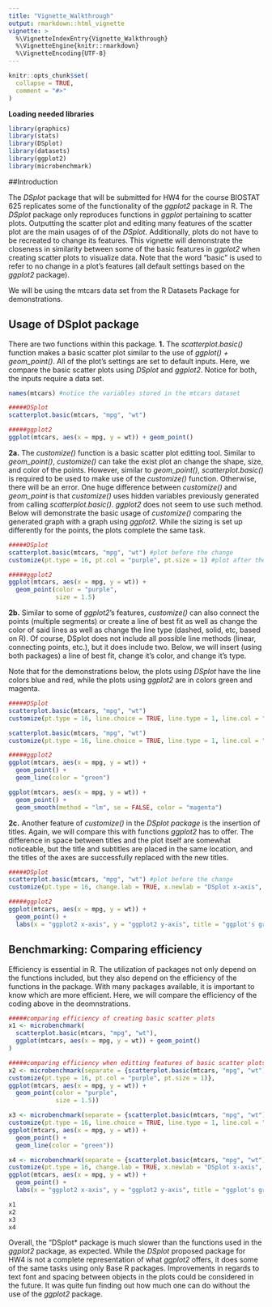 ```yaml
---
title: "Vignette_Walkthrough"
output: rmarkdown::html_vignette
vignette: >
  %\VignetteIndexEntry{Vignette_Walkthrough}
  %\VignetteEngine{knitr::rmarkdown}
  %\VignetteEncoding{UTF-8}
---
```


```r
knitr::opts_chunk$set(
  collapse = TRUE,
  comment = "#>"
)
```

**Loading needed libraries**
```r
library(graphics)
library(stats)
library(DSplot)
library(datasets)
library(ggplot2)
library(microbenchmark)
```

##Introduction

The *DSplot* package that will be submitted for HW4 for the course BIOSTAT 625 replicates some of the functionality of the *ggplot2* package in R. The *DSplot* package only reproduces functions in *ggplot* pertaining to scatter plots. Outputting the scatter plot and editing many features of the scatter plot are the main usages of of the *DSplot*. Additionally, plots do not have to be recreated to change its features. This vignette will demonstrate the closeness in similarity between some of the basic features in *ggplot2* when creating scatter plots to visualize data. Note that the word "basic" is used to refer to no change in a plot's features (all default settings based on the *ggplot2* package).

We will be using the mtcars data set from the R Datasets Package for demonstrations.

## Usage of DSplot package
There are two functions within this package. 
**1.** The *scatterplot.basic(<parameter inputs here>)* function makes a basic scatter plot similar to the use of *ggplot(<parameter inputs here>) + geom_point()*. All of the plot's settings are set to default inputs. Here, we compare the basic scatter plots using *DSplot* and *ggplot2*. Notice for both, the inputs require a data set. 
```r
names(mtcars) #notice the variables stored in the mtcars dataset

#####DSplot
scatterplot.basic(mtcars, "mpg", "wt") 

#####ggplot2
ggplot(mtcars, aes(x = mpg, y = wt)) + geom_point()
```

**2a.** The *customize(<parameter inputs here>)* function is a basic scatter plot editting tool. Similar to *geom_point()*, *customize()* can take the exist plot an change the shape, size, and color of the points. However, similar to *geom_point()*, *scatterplot.basic()* is required to be used to make use of the *customize()* function. Otherwise, there will be an error. One huge difference between *customize()* and *geom_point* is that *customize()* uses hidden variables previously generated from calling *scatterplot.basic()*. *ggplot2* does not seem to use such method. Below will demonstrate the basic usage of *customize()* comparing the generated graph with a graph using *ggplot2*. While the sizing is set up differently for the points, the plots complete the same task.
```r
#####DSplot
scatterplot.basic(mtcars, "mpg", "wt") #plot before the change
customize(pt.type = 16, pt.col = "purple", pt.size = 1) #plot after the change

#####ggplot2
ggplot(mtcars, aes(x = mpg, y = wt)) + 
  geom_point(color = "purple",
             size = 1.5) 
```

**2b.** Similar to some of *ggplot2*'s features, *customize()* can also connect the points (multiple segments) or create a line of best fit as well as change the color of said lines as well as change the line type (dashed, solid, etc, based on R). Of course, DSplot does not include all possible line methods (linear, connecting points, etc.), but it does include two. Below, we will insert (using both packages) a line of best fit, change it's color, and change it's type. 

Note that for the demonstrations below, the plots using *DSplot* have the line colors blue and red, while the plots using *ggplot2* are in colors green and magenta.
```r
#####DSplot
scatterplot.basic(mtcars, "mpg", "wt")
customize(pt.type = 16, line.choice = TRUE, line.type = 1, line.col = "blue", line.method = "default") 

scatterplot.basic(mtcars, "mpg", "wt")
customize(pt.type = 16, line.choice = TRUE, line.type = 1, line.col = "red", line.method = "linear") 

#####ggplot2
ggplot(mtcars, aes(x = mpg, y = wt)) + 
  geom_point() +
  geom_line(color = "green")

ggplot(mtcars, aes(x = mpg, y = wt)) + 
  geom_point() +
  geom_smooth(method = "lm", se = FALSE, color = "magenta")
```

**2c.** Another feature of *customize()* in the *DSplot package* is the insertion of titles. Again, we will compare this with functions *ggplot2* has to offer. The difference in space between titles and the plot itself are somewhat noticeable, but the title and subtitles are placed in the same location, and the titles of the axes are successfully replaced with the new titles. 
```r
#####DSplot
scatterplot.basic(mtcars, "mpg", "wt") #plot before the change
customize(pt.type = 16, change.lab = TRUE, x.newlab = "DSplot x-axis", y.newlab = "DSplot y-axis", title.choice = TRUE, new.title = "DSplot's graph", new.subtitle = "This is quite similar to ggplot2's graph") #plot after the change

#####ggplot2
ggplot(mtcars, aes(x = mpg, y = wt)) + 
  geom_point() +
  labs(x = "ggplot2 x-axis", y = "ggplot2 y-axis", title = "ggplot's graph", subtitle = "Is this close to DSplot's graph?")
```

## Benchmarking: Comparing efficiency

Efficiency is essential in R. The utilization of packages not only depend on the functions included, but they also depend on the efficiency of the functions in the package. With many packages available, it is important to know which are more efficient. Here, we will compare the efficiency of the coding above in the deomnstrations. 
```r
#####comparing efficiency of creating basic scatter plots
x1 <- microbenchmark(
  scatterplot.basic(mtcars, "mpg", "wt"),
  ggplot(mtcars, aes(x = mpg, y = wt)) + geom_point()
)

#####comparing efficiency when editting features of basic scatter plots
x2 <- microbenchmark(separate = {scatterplot.basic(mtcars, "mpg", "wt"); 
customize(pt.type = 16, pt.col = "purple", pt.size = 1)},
ggplot(mtcars, aes(x = mpg, y = wt)) + 
  geom_point(color = "purple",
             size = 1.5))

x3 <- microbenchmark(separate = {scatterplot.basic(mtcars, "mpg", "wt");
customize(pt.type = 16, line.choice = TRUE, line.type = 1, line.col = "blue", line.method = "default")}, 
ggplot(mtcars, aes(x = mpg, y = wt)) + 
  geom_point() +
  geom_line(color = "green"))

x4 <- microbenchmark(separate = {scatterplot.basic(mtcars, "mpg", "wt"); 
customize(pt.type = 16, change.lab = TRUE, x.newlab = "DSplot x-axis", y.newlab = "DSplot y-axis", title.choice = TRUE, new.title = "DSplot's graph", new.subtitle = "This is quite similar to ggplot2's graph")},
ggplot(mtcars, aes(x = mpg, y = wt)) + 
  geom_point() +
  labs(x = "ggplot2 x-axis", y = "ggplot2 y-axis", title = "ggplot's graph", subtitle = "Is this close to DSplot's graph?"))

x1
x2
x3
x4
```

Overall, the "DSplot* package is much slower than the functions used in the *ggplot2* package, as expected. While the *DSplot* proposed package for HW4 is not a complete representation of what *ggplot2* offers, it does some of the same tasks using only Base R packages. Improvements in regards to text font and spacing between objects in the plots could be considered in the future. It was quite fun finding out how much one can do without the use of the *ggplot2* package. 
